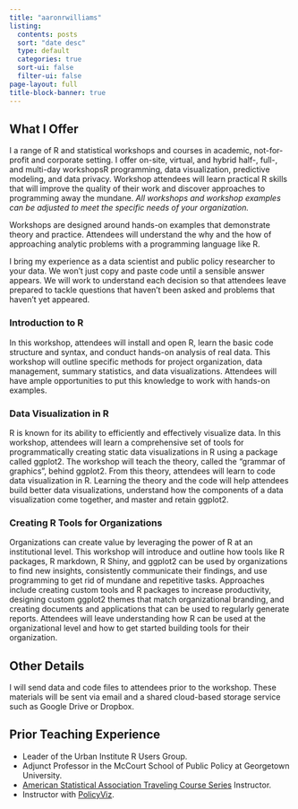 ```yaml
---
title: "aaronrwilliams"
listing:
  contents: posts
  sort: "date desc"
  type: default
  categories: true
  sort-ui: false
  filter-ui: false
page-layout: full
title-block-banner: true
---
```


## What I Offer

I a range of R and statistical workshops and courses in academic, not-for-profit and corporate setting. I offer on-site, virtual, and hybrid half-, full-, and multi-day workshopsR programming, data visualization, predictive modeling, and data privacy. Workshop attendees will learn practical R skills that will improve the quality of their work and discover approaches to programming away the mundane. _All workshops and workshop examples can be adjusted to meet the specific needs of your organization._

Workshops are designed around hands-on examples that demonstrate theory and practice. Attendees will understand the why and the how of approaching analytic problems with a programming language like R.  

I bring my experience as a data scientist and public policy researcher to your data. We won’t just copy and paste code until a sensible answer appears. We will work to understand each decision so that attendees leave prepared to tackle questions that haven’t been asked and problems that haven’t yet appeared.  

### Introduction to R 

In this workshop, attendees will install and open R, learn the basic code structure and syntax, and conduct hands-on analysis of real data. This workshop will outline specific methods for project organization, data management, summary statistics, and data visualizations. Attendees will have ample opportunities to put this knowledge to work with hands-on examples.  

### Data Visualization in R 

R is known for its ability to efficiently and effectively visualize data. In this workshop, attendees will learn a comprehensive set of tools for programmatically creating static data visualizations in R using a package called ggplot2. The workshop will teach the theory, called the “grammar of graphics”, behind ggplot2. From this theory, attendees will learn to code data visualization in R. Learning the theory and the code will help attendees build better data visualizations, understand how the components of a data visualization come together, and master and retain ggplot2. 

### Creating R Tools for Organizations 

Organizations can create value by leveraging the power of R at an institutional level. This workshop will introduce and outline how tools like R packages, R markdown, R Shiny, and ggplot2 can be used by organizations to find new insights, consistently communicate their findings, and use programming to get rid of mundane and repetitive tasks. Approaches include creating custom tools and R packages to increase productivity, designing custom ggplot2 themes that match organizational branding, and creating documents and applications that can be used to regularly generate reports. Attendees will leave understanding how R can be used at the organizational level and how to get started building tools for their organization.  

## Other Details 

I will send data and code files to attendees prior to the workshop. These materials will be sent via email and a shared cloud-based storage service such as Google Drive or Dropbox. 

## Prior Teaching Experience

* Leader of the Urban Institute R Users Group.
* Adjunct Professor in the McCourt School of Public Policy at Georgetown University.
* [American Statistical Association Traveling Course Series](https://community.amstat.org/coc/chapterresources/travelingcourse/datavisualization) Instructor. 
* Instructor with [PolicyViz](https://policyviz.com/services/workshops/public-workshops/). 

